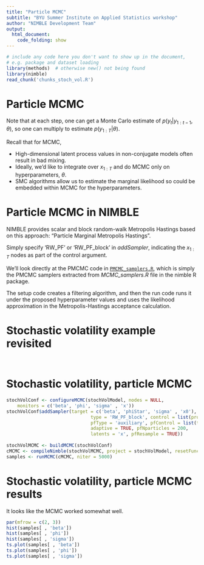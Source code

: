 ```yaml
---
title: "Particle MCMC"
subtitle: "BYU Summer Institute on Applied Statistics workshop"
author: "NIMBLE Development Team"
output:
  html_document:
    code_folding: show
---
```


```r
# include any code here you don't want to show up in the document,
# e.g. package and dataset loading
library(methods)  # otherwise new() not being found 
library(nimble)
read_chunk('chunks_stoch_vol.R')
```

# Particle MCMC

Note that at each step, one can get a Monte Carlo estimate of $p(y_t|y_{1:t-1}, \theta)$, so one can multiply to estimate $p(y_{1:T}|\theta)$.

Recall that for MCMC,

   - High-dimensional latent process values in non-conjugate models often result in bad mixing.
   - Ideally, we'd like to integrate over $x_{1:T}$ and do MCMC only on hyperparameters, $\theta$.
   - SMC algorithms allow us to estimate the marginal likelihood so could be embedded within MCMC for the hyperparameters.

# Particle MCMC in NIMBLE

NIMBLE provides scalar and block random-walk Metropolis Hastings based on this approach: "Particle Marginal Metropolis Hastings".

Simply specify 'RW_PF' or 'RW_PF_block' in *addSampler*, indicating the $x_{1:T}$ nodes as part of the control argument.

We'll look directly at the PMCMC code in [`PMCMC_samplers.R`](PMCMC_samplers.R), which is simply the PMCMC samplers extracted from *MCMC_samplers.R* file in the nimble R package.

The setup code creates a filtering algorithm, and then the run code runs it under the proposed hyperparameter values and uses the likelihood approximation in the Metropolis-Hastings acceptance calculation.


# Stochastic volatility example revisited

```r
```

```r
```

# Stochastic volatility, particle MCMC

```r
stochVolConf <- configureMCMC(stochVolModel, nodes = NULL,
    monitors = c('beta', 'phi', 'sigma' , 'x'))
stochVolConf$addSampler(target = c('beta', 'phiStar', 'sigma' , 'x0'),
                               type = 'RW_PF_block', control = list(propCov = .1 * diag(4),
                               pfType = 'auxiliary', pfControl = list(thresh = 1),
                               adaptive = TRUE, pfNparticles = 200,
                               latents = 'x', pfResample = TRUE))
                               
stochVolMCMC <- buildMCMC(stochVolConf)
cMCMC <- compileNimble(stochVolMCMC, project = stochVolModel, resetFunctions = TRUE)
samples <- runMCMC(cMCMC, niter = 5000)
```

# Stochastic volatility, particle MCMC results

It looks like the MCMC worked somewhat well.

```r
par(mfrow = c(2, 3))
hist(samples[ , 'beta'])
hist(samples[ , 'phi'])
hist(samples[ , 'sigma'])
ts.plot(samples[ , 'beta'])
ts.plot(samples[ , 'phi'])
ts.plot(samples[ , 'sigma'])
```

